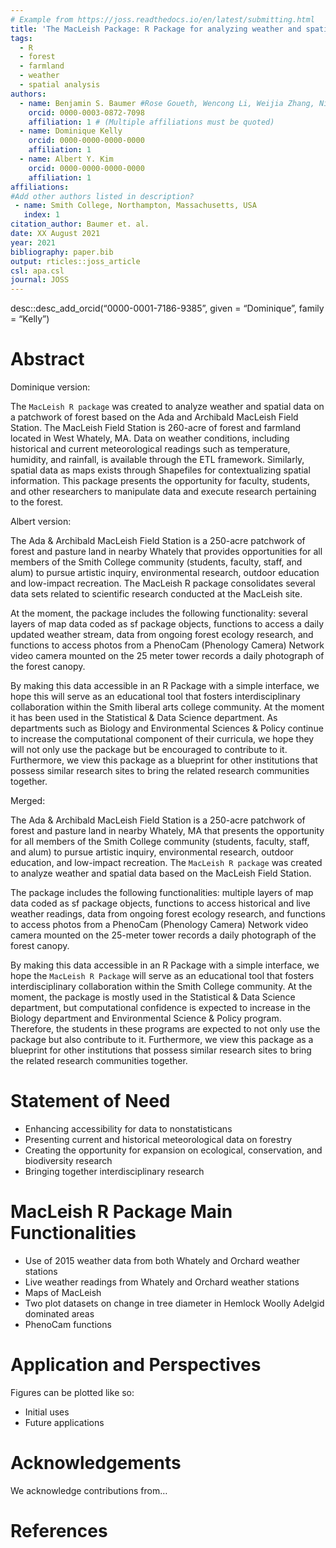 ```yaml
---
# Example from https://joss.readthedocs.io/en/latest/submitting.html
title: 'The MacLeish Package: R Package for analyzing weather and spatial data'
tags:
  - R
  - forest
  - farmland
  - weather
  - spatial analysis 
authors:
  - name: Benjamin S. Baumer #Rose Goueth, Wencong Li, Weijia Zhang, Nicholas Horton, Albert Y. Kim, Dominique Kelly 
    orcid: 0000-0003-0872-7098
    affiliation: 1 # (Multiple affiliations must be quoted)
  - name: Dominique Kelly
    orcid: 0000-0000-0000-0000
    affiliation: 1
  - name: Albert Y. Kim
    orcid: 0000-0000-0000-0000
    affiliation: 1
affiliations: 
#Add other authors listed in description? 
 - name: Smith College, Northampton, Massachusetts, USA  
   index: 1
citation_author: Baumer et. al.
date: XX August 2021
year: 2021
bibliography: paper.bib
output: rticles::joss_article
csl: apa.csl
journal: JOSS
---
```


desc::desc_add_orcid("0000-0001-7186-9385",
                     given = "Dominique",
                     family = "Kelly")

# Abstract

Dominique version:

The ``MacLeish R package`` was created to analyze weather and spatial data on a patchwork of forest based on the Ada and Archibald MacLeish Field Station. The MacLeish Field Station is 260-acre of forest and farmland located in West Whately, MA. Data on weather conditions, including historical and current meteorological readings such as temperature, humidity, and rainfall, is available through the ETL framework. Similarly, spatial data as maps exists through Shapefiles for contextualizing spatial information. This package presents the opportunity for faculty, students, and other researchers to manipulate data and execute research pertaining to the forest. 


Albert version:

The Ada & Archibald MacLeish Field Station is a 250-acre patchwork of forest and pasture land in nearby Whately that provides opportunities for all members of the Smith College community (students, faculty, staff, and alum) to pursue artistic inquiry, environmental research, outdoor education and low-impact recreation. The MacLeish R package consolidates several data sets related to scientific research conducted at the MacLeish site.

At the moment, the package includes the following functionality: several layers of map data coded as sf package objects, functions to access a daily updated weather stream, data from ongoing forest ecology research, and functions to access photos from a PhenoCam (Phenology Camera) Network video camera mounted on the 25 meter tower records a daily photograph of the forest canopy.

By making this data accessible in an R Package with a simple interface, we hope this will serve as an educational tool that fosters interdisciplinary collaboration within the Smith liberal arts college community. At the moment it has been used in the Statistical & Data Science department. As departments such as Biology and Environmental Sciences & Policy continue to increase the computational component of their curricula, we hope they will not only use the package but be encouraged to contribute to it. Furthermore, we view this package as a blueprint for other institutions that possess similar research sites to bring the related research communities together.

Merged:

The Ada & Archibald MacLeish Field Station is a 250-acre patchwork of forest and pasture land in nearby Whately, MA that presents the opportunity for all members of the Smith College community (students, faculty, staff, and alum) to pursue artistic inquiry, environmental research, outdoor education, and low-impact recreation. The ``MacLeish R package`` was created to analyze weather and spatial data based on the MacLeish Field Station.

The package includes the following functionalities: multiple layers of map data coded as sf package objects, functions to access historical and live weather readings, data from ongoing forest ecology research, and functions to access photos from a PhenoCam (Phenology Camera) Network video camera mounted on the 25-meter tower records a daily photograph of the forest canopy.

By making this data accessible in an R Package with a simple interface, we hope the ``MacLeish R Package`` will serve as an educational tool that fosters interdisciplinary collaboration within the Smith College community. At the moment, the package is mostly used in the Statistical & Data Science department, but computational confidence is expected to increase in the Biology department and Environmental Science & Policy program. Therefore, the students in these programs are expected to not only use the package but also contribute to it. Furthermore, we view this package as a blueprint for other institutions that possess similar research sites to bring the related research communities together. 

# Statement of Need 

- Enhancing accessibility for data to nonstatisticans 
- Presenting current and historical meteorological data on forestry 
- Creating the opportunity for expansion on ecological, conservation, and biodiversity research
- Bringing together interdisciplinary research 

# MacLeish R Package Main Functionalities

- Use of 2015 weather data from both Whately and Orchard weather stations 
- Live weather readings from Whately and Orchard weather stations 
- Maps of MacLeish 
- Two plot datasets on change in tree diameter in Hemlock Woolly Adelgid dominated areas 
- PhenoCam functions

# Application and Perspectives 

Figures can be plotted like so:

- Initial uses 
- Future applications 

# Acknowledgements

We acknowledge contributions from...

# References
